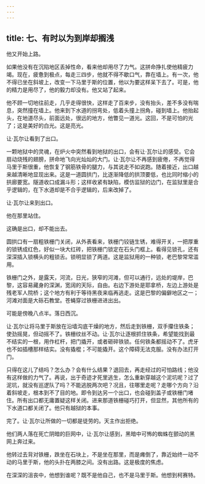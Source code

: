 ```yaml
---
---
---
```

title: 七、有时以为到岸却搁浅
---




他又开始上路。

如果他没有在沉陷地区丢掉性命，看来他却用尽了力气。这拼命挣扎使他精疲力竭。现在，疲惫到极点，每走三四步，他就不得不歇口气，靠在墙上。有一次，他不得已坐在斜坡上，改变一下马里于斯的位置，他以为要这样呆下去了。可是，他的精力是用尽了，他的毅力却没有。他又站了起来。

他不顾一切地往前走，几乎走得很快，这样走了百来步，没有抬头，差不多没有喘息，突然撞在墙上。他来到下水道的拐弯处，低着头撞上拐角，碰到墙上。他抬起头，在地道尽头，前面远处，很远的地方，他瞥见一道光。这回，不是可怕的光了；这是美好的白光。这是亮光。

让·瓦尔让看到了出口。

一颗地狱中的灵魂，在炉火中突然看到地狱的出口，会有让·瓦尔让的感受。它会扇动烧残的翅膀，拼命地飞向光灿灿的大门。让·瓦尔让不再感到疲倦，不再觉得马里于斯很重，他恢复了钢筋铁骨的腿力，与其说走不如说跑。随着接近，出口越来越清晰地显现出来。这是一道圆拱门，比逐渐降低的拱顶要低，也比同时缩小的拱廊要宽。隧道收口成漏斗形；这样收紧有缺陷，模仿监狱的边门，在监狱里是合乎逻辑的，在下水道却是不合乎逻辑的，后来改掉了。

让·瓦尔让来到出口。

他在那里站住。

这确是出口，却不能出去。

圆拱口有一扇粗铁栅门关闭，从外表看来，铁栅门铰链生锈，难得开关，一把厚重的锁锈成红色，好似一块大红砖，把铁栅门锁定在石头门框上。看得见锁孔，还有深深插入锁横头的粗锁舌。锁明显锁了两道。这是监狱用的一种锁，老巴黎常常滥用。

铁栅门之外，是露天，河流，日光，狭窄的河滩，但可以通行，远处的堤岸，巴黎，这容易藏身的深渊，宽阔的天际，自由。右边下游处是耶拿桥，左边上游处是残老军人院桥；这个地方有利于等待黑夜来临再逃走。这是巴黎的偏僻地区之一；河滩对面是大砾石教堂。苍蝇穿过铁栅进进出出。

可能是傍晚八点半。落日西沉。

让·瓦尔让将马里于斯放在沿墙沟底干燥的地方，然后走到铁栅，双手攥住铁条；使劲摇晃，但动摇不了。铁栅纹丝不动。让·瓦尔让逐根抓住铁条，希望能找到最不结实的一根，用作杠杆，把门撬开，或者砸碎铁锁。任何铁条都摇动不了。虎牙也不如插槽那样结实。没有撬棍；不可能撬开。这个障碍无法克服。没有办法打开门。

只得在这儿了结吗？怎么办？会有什么结果？退回去，再走经过的可怕路线；他没有这样做的力气了。再说，出于奇迹才死里逃生，怎么重新穿越这个泥坑呢？过了泥坑，就没有巡逻队了吗？不能逃脱两次吧？况且，往哪里走呢？走哪个方向？沿着斜坡走，根本到不了目的地。即令到达另一个出口，也会碰到盖子或铁栅门堵住。所有出口都无庸置疑这样关闭。进来那道铁栅碰巧打开，但显然，其他所有的下水道口都关闭了。他只有越狱的本事。

完了。让·瓦尔让所做的一切都是徒劳的。天主作出拒绝。

他们两人落在死亡阴暗的巨网中，让·瓦尔让感到，黑暗中可怖的蜘蛛在颤动的黑网上奔过来。

他转过去背对铁栅，跌坐在石块上，不是坐在那里，而是瘫倒了，靠近始终一动不动的马里于斯，他的头扑在两膝之间。没有出路。这是极度的焦虑。

在深深的沮丧中，他想到谁呢？既不是他自己，也不是马里于斯。他想到柯赛特。